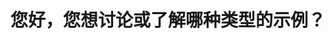 # 您好，您想讨论或了解哪种类型的示例？


<div style={{ width: "100%", padding: 20, height: "70vh" }}>
  <Chat
    welcome={"您好，您想讨论或了解哪种类型的示例？"}
    teacherName={"Alex"}
    systemPrompt={"请帮助用户找到他们需要的示例论文！"}
  />
</div>
